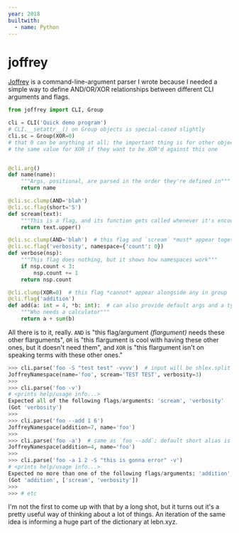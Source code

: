 ```yaml
---
year: 2018
builtwith:
  - name: Python
---
```


# joffrey

[Joffrey](https://github.com/supposedly/joffrey) is a command-line-argument parser I wrote because I needed a simple way to
define AND/OR/XOR relationships between different CLI arguments and flags.

```py
from joffrey import CLI, Group

cli = CLI('Quick demo program')
# CLI.__setattr__() on Group objects is special-cased slightly
cli.sc = Group(XOR=0)
# that 0 can be anything at all; the important thing is for other objects to use
# the same value for XOR if they want to be XOR'd against this one


@cli.arg()
def name(name):
    """Args, positional, are parsed in the order they're defined in"""
    return name

@cli.sc.clump(AND='blah')
@cli.sc.flag(short='S')
def scream(text):
    """This is a flag, and its function gets called whenever it's encountered in input"""
    return text.upper()

@cli.sc.clump(AND='blah')  # this flag and `scream` *must* appear together (same AND)
@cli.sc.flag('verbosity', namespace={'count': 0})
def verbose(nsp):
    """This flag does nothing, but it shows how namespaces work"""
    if nsp.count < 3:
        nsp.count += 1
    return nsp.count

@cli.clump(XOR=0)  # this flag *cannot* appear alongside any in group `sc` (same XOR)
@cli.flag('addition')
def add(a: int = 4, *b: int):  # can also provide default args and a type-coercion hint if needed
    """Who needs a calculator"""
    return a + sum(b)
```

All there is to it, really. `AND` is "this flag/argument *(flargument)* needs these other flarguments",
`OR` is "this flargument is cool with having these other ones, but it doesn't need them", and `XOR` is
"this flargument isn't on speaking terms with these other ones."

```py
>>> cli.parse('foo -S "test test" -vvvv')  # input will be shlex.split if given as a string (defaults to sys.argv though)
JoffreyNamespace(name='foo', scream='TEST TEST', verbosity=3)
>>> 
>>> cli.parse('foo -v')
# <prints help/usage info...>
Expected all of the following flags/arguments: 'scream', 'verbosity'
(Got 'verbosity')
>>> 
>>> cli.parse('foo --add 1 6')
JoffreyNamespace(addition=7, name='foo')
>>> 
>>> cli.parse('foo -a')  # same as `foo --add`; default short alias is first letter of name (`short=None` removes entirely)
JoffreyNamespace(addition=4, name='foo')
>>> 
>>> cli.parse('foo -a 1 2 -S "this is gonna error" -v')
# <prints help/usage info...>
Expected no more than one of the following flags/arguments: 'addition', ['scream', 'verbosity']
(Got 'addition', ['scream', 'verbosity'])
>>> 
>>> # etc
```

I'm not the first to come up with that by a long shot, but it turns out it's a pretty useful way of thinking about a lot
of things. An iteration of the same idea is informing a huge part of the dictionary
at <ArticleLink n="lebnxyz">lebn.xyz</ArticleLink>.
